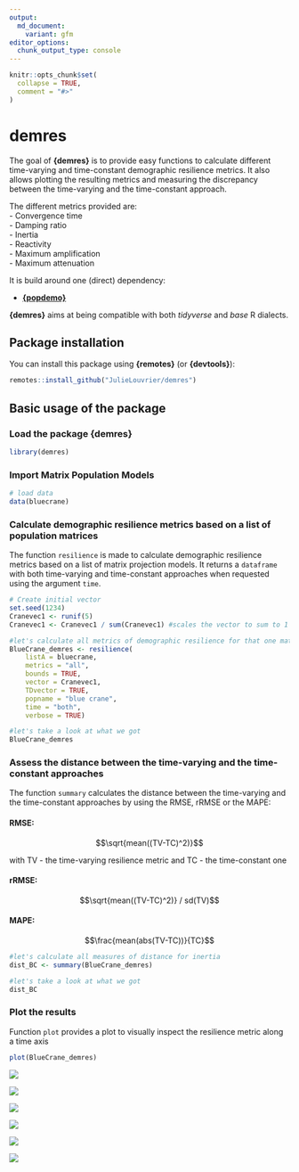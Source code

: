 ```yaml
---
output:
  md_document:
    variant: gfm
editor_options: 
  chunk_output_type: console
---
```


<!-- README.md is generated from README.Rmd. Please edit that file -->

```r
knitr::opts_chunk$set(
  collapse = TRUE,
  comment = "#>"
)
```

# demres

The goal of __{demres}__ is to provide easy functions to calculate different time-varying and time-constant demographic resilience metrics. It also allows plotting the resulting metrics and measuring the discrepancy between the time-varying and the time-constant approach. 

The different metrics provided are:   
- Convergence time    
- Damping ratio    
- Inertia  
- Reactivity   
- Maximum amplification   
- Maximum attenuation   

It is build around one (direct) dependency:

- [__{popdemo}__](https://github.com/iainmstott/popdemo)

__{demres}__ aims at being compatible with both _tidyverse_ and _base_ R dialects.

## Package installation

You can install this package using __{remotes}__ (or __{devtools}__):

```r
remotes::install_github("JulieLouvrier/demres")

```

## Basic usage of the package
### Load the package {demres}

```r
library(demres)
```

### Import Matrix Population Models 
```r
# load data
data(bluecrane)

```

### Calculate demographic resilience metrics based on a list of population matrices

The function `resilience` is made to calculate demographic resilience metrics based on a list of matrix projection models. It returns a `dataframe` with both time-varying and time-constant approaches when requested using the argument `time`.

```r
# Create initial vector
set.seed(1234)
Cranevec1 <- runif(5)
Cranevec1 <- Cranevec1 / sum(Cranevec1) #scales the vector to sum to 1

#let's calculate all metrics of demographic resilience for that one matrix with one initial vector
BlueCrane_demres <- resilience(
    listA = bluecrane,
    metrics = "all",
    bounds = TRUE,
    vector = Cranevec1,
    TDvector = TRUE,
    popname = "blue crane",
    time = "both",
    verbose = TRUE)

#let's take a look at what we got
BlueCrane_demres
```

### Assess the distance between the time-varying and the time-constant approaches

The function `summary` calculates the distance between the time-varying and the time-constant approaches by using the RMSE, rRMSE or the MAPE: 

#### RMSE: 
$$\sqrt{mean((TV-TC)^2)}$$

with TV - the time-varying resilience metric and TC - the time-constant one

#### rRMSE:
$$\sqrt{mean((TV-TC)^2)} / sd(TV)$$ 

#### MAPE:
$$\frac{mean(abs(TV-TC))}{TC}$$

```r
#let's calculate all measures of distance for inertia
dist_BC <- summary(BlueCrane_demres)

#let's take a look at what we got
dist_BC
```

### Plot the results

Function `plot` provides a plot to visually inspect the resilience metric along a time axis

```r
plot(BlueCrane_demres)
```

![](./man/figures/convt.bc.tvtc.png) <!-- convergence time -->

![](./man/figures/dr.bc.tvtc.png) <!-- damping ratio -->

![](./man/figures/inertia.bc.tvtc.png) <!-- inertia -->

![](./man/figures/maxamp.bc.tvtc.png) <!-- maximum amplification -->

![](./man/figures/maxatt.bc.tvtc.png) <!-- maximum attenuation --> 

![](./man/figures/reac.bc.tvtc.png) <!-- reactivity -->
